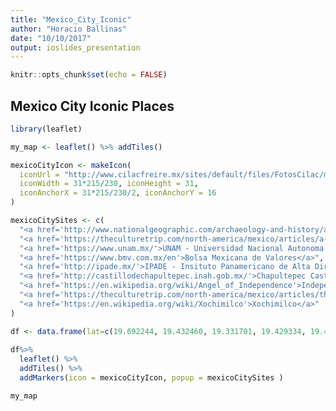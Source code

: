 ---
title: "Mexico_City_Iconic"
author: "Horacio Ballinas"
date: "10/10/2017"
output: ioslides_presentation
---

```{r setup, include=FALSE}
knitr::opts_chunk$set(echo = FALSE)
```

## Mexico City Iconic Places

```{r, echo=FALSE}

library(leaflet)

my_map <- leaflet() %>% addTiles()

mexicoCityIcon <- makeIcon(
  iconUrl = "http://www.cilacfreire.mx/sites/default/files/FotosCilac/mex.png",
  iconWidth = 31*215/230, iconHeight = 31,
  iconAnchorX = 31*215/230/2, iconAnchorY = 16
)

mexicoCitySites <- c(
  "<a href='http://www.nationalgeographic.com/archaeology-and-history/archaeology/teotihuacan/'>Teotihuacan Pyramids</a>",
  "<a href='https://theculturetrip.com/north-america/mexico/articles/a-brief-history-of-mexico-citys-zocalo/'>Zocalo (Tenochtitlan)</a>",
  "<a href='https://www.unam.mx/'>UNAM - Universidad Nacional Autonoma de Mexico</a>",
  "<a href='https://www.bmv.com.mx/en'>Bolsa Mexicana de Valores</a>",
  "<a href='http://ipade.mx/'>IPADE - Insituto Panamericano de Alta Direccion de Empresa</a>",
  "<a href='http://castillodechapultepec.inah.gob.mx/'>Chapultepec Castle</a>",
  "<a href='https://en.wikipedia.org/wiki/Angel_of_Independence'>Independence Angel</a>",
  "<a href='https://theculturetrip.com/north-america/mexico/articles/the-top-7-things-to-do-in-san-angel-mexico-city/'>San Angel</a>",
  "<a href='https://en.wikipedia.org/wiki/Xochimilco'>Xochimilco</a>"
)

df <- data.frame(lat=c(19.692244, 19.432460, 19.331701, 19.429334, 19.463932, 19.420409, 19.427010, 19.344893, 19.286902), lng=c(-98.843576,-99.132819, -99.184291, -99.164742, -99.187072, -99.181967, -99.167599, -99.192703, -99.102169))
  
df%>%
  leaflet() %>%
  addTiles() %>%
  addMarkers(icon = mexicoCityIcon, popup = mexicoCitySites )

my_map

```
